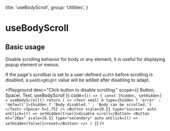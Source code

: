 
  title: 'useBodyScroll',
  group: 'Utilities',
}

# useBodyScroll

## Basic usage

Disable scrolling behavior for body or any element, it is useful for displaying popup element or menus.

If the page's scrollbar is set to a user-defined `width` before scrolling is disabled, a `paddingRight` value will be added after disabling to adapt.

<Playground
  desc="Click button to disable scrolling."
  scope={{ Button, Spacer, Text, useBodyScroll }}
  code={`
() => {
  const [hidden, setHidden] = useBodyScroll()
  return (
    <>
      <Text small b type={hidden ? 'error' : 'default'}>{hidden ? 'Body disabled.' : 'Body can be scrolled.'}</Text>
      <Spacer h={.75} />
      <Button scale={0.5} type="success" auto onClick={() => setHidden(true)}>disable scroll</Button>
      <Button ml="20px" scale={0.5} type="secondary" auto onClick={() => setHidden(false)}>reset</Button>
    </>
  )
}
`}
/>

<Attributes component="useBodyScroll" edit="/app/hooks/use-body-scroll.mdx"></Attributes>

